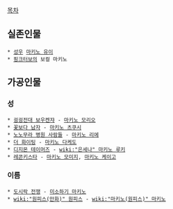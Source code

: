 [[목차]]
== 실존인물 ==
 * [[성우]] [[마키노 유이]]
 * [[핑크터보]]의 보컬 마키노
== 가공인물 ==
=== 성 ===
 * [[굉굉전대 보우켄쟈]] - [[마키노 모리오]]
 * [[꽃보다 남자]] - [[마키노 츠쿠시]]
 * [[노노무라 병원 사람들]] - [[마키노 리에]]
 * [[더 화이팅]] - [[마키노 다케도]]
 * [[디지몬 테이머즈]] - [[wiki:"은세나" 마키노 루키]]
 * [[레콘키스타]] - [[마키노 모미지]], [[마키노 케이고]]
=== 이름 ===
 * [[도시락 전쟁]] - [[미소하기 마키노]]
 * [[wiki:"원피스(만화)" 원피스]] - [[wiki:"마키노(원피스)" 마키노]]
